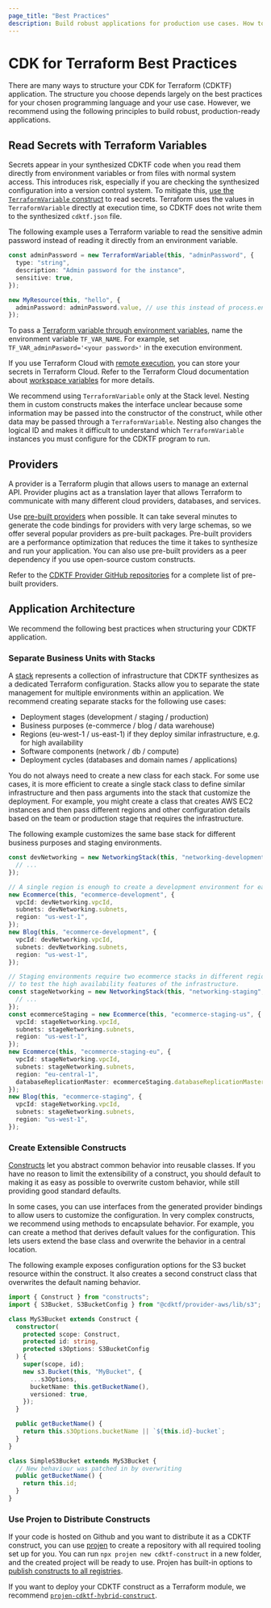 ```yaml
---
page_title: "Best Practices"
description: Build robust applications for production use cases. How to manage secrets, build constructs, design stacks, and more.
---
```


# CDK for Terraform Best Practices

There are many ways to structure your CDK for Terraform (CDKTF) application. The structure you choose depends largely on the best practices for your chosen programming language and your use case. However, we recommend using the following principles to build robust, production-ready applications.

## Read Secrets with Terraform Variables

Secrets appear in your synthesized CDKTF code when you read them directly from environment variables or from files with normal system access. This introduces risk, especially if you are checking the synthesized configuration into a version control system. To mitigate this, [use the `TerraformVariable` construct](/cdktf/concepts/variables-and-outputs#input-variables) to read secrets. Terraform uses the values in `TerraformVariable` directly at execution time, so CDKTF does not write them to the synthesized `cdktf.json` file.

The following example uses a Terraform variable to read the sensitive admin password instead of reading it directly from an environment variable.

```ts
const adminPassword = new TerraformVariable(this, "adminPassword", {
  type: "string",
  description: "Admin password for the instance",
  sensitive: true,
});

new MyResource(this, "hello", {
  adminPassword: adminPassword.value, // use this instead of process.env.ADMIN_PASSWORD
});
```

To pass a [Terraform variable through environment variables](/cli/config/environment-variables#tf_var_name), name the environment variable `TF_VAR_NAME`. For example, set `TF_VAR_adminPasword='<your password>'` in the execution environment.

If you use Terraform Cloud with [remote execution](/cloud-docs/run#remote-operations), you can store your secrets in Terraform Cloud. Refer to the Terraform Cloud documentation about [workspace variables](/cloud-docs/workspaces/variables/managing-variables#workspace-specific-variables) for more details.

We recommend using `TerraformVariable` only at the Stack level. Nesting them in custom constructs makes the interface unclear because some information may be passed into the constructor of the construct, while other data may be passed through a `TerraformVariable`. Nesting also changes the logical ID and makes it difficult to understand which `TerraformVariable` instances you must configure for the CDKTF program to run.

## Providers

A provider is a Terraform plugin that allows users to manage an external API. Provider plugins act as a translation layer that allows Terraform to communicate with many different cloud providers, databases, and services.

Use [pre-built providers](/cdktf/concepts/providers-and-resources#install-pre-built-providers) when possible. It can take several minutes to generate the code bindings for providers with very large schemas, so we offer several popular providers as pre-built packages. Pre-built providers are a performance optimization that reduces the time it takes to synthesize and run your application. You can also use pre-built providers as a peer dependency if you use open-source custom constructs.

Refer to the [CDKTF Provider GitHub repositories](https://github.com/orgs/hashicorp/repositories?q=cdktf-provider-) for a complete list of pre-built providers.

## Application Architecture

We recommend the following best practices when structuring your CDKTF application.

### Separate Business Units with Stacks

A [stack](/cdktf/concepts/stacks) represents a collection of infrastructure that CDKTF synthesizes as a dedicated Terraform configuration. Stacks allow you to separate the state management for multiple environments within an application. We recommend creating separate stacks for the following use cases:

- Deployment stages (development / staging / production)
- Business purposes (e-commerce / blog / data warehouse)
- Regions (eu-west-1 / us-east-1) if they deploy similar infrastructure, e.g. for high availability
- Software components (network / db / compute)
- Deployment cycles (databases and domain names / applications)

You do not always need to create a new class for each stack. For some use cases, it is more efficient to create a single stack class to define similar infrastructure and then pass arguments into the stack that customize the deployment. For example, you might create a class that creates AWS EC2 instances and then pass different regions and other configuration details based on the team or production stage that requires the infrastructure.

The following example customizes the same base stack for different business purposes and staging environments.

```ts
const devNetworking = new NetworkingStack(this, "networking-development", {
  // ...
});

// A single region is enough to create a development environment for each product.
new Ecommerce(this, "ecommerce-development", {
  vpcId: devNetworking.vpcId,
  subnets: devNetworking.subnets,
  region: "us-west-1",
});
new Blog(this, "ecommerce-development", {
  vpcId: devNetworking.vpcId,
  subnets: devNetworking.subnets,
  region: "us-west-1",
});

// Staging environments require two ecommerce stacks in different regions
// to test the high availability features of the infrastructure.
const stageNetworking = new NetworkingStack(this, "networking-staging", {
  // ...
});
const ecommerceStaging = new Ecommerce(this, "ecommerce-staging-us", {
  vpcId: stageNetworking.vpcId,
  subnets: stageNetworking.subnets,
  region: "us-west-1",
});
new Ecommerce(this, "ecommerce-staging-eu", {
  vpcId: stageNetworking.vpcId,
  subnets: stageNetworking.subnets,
  region: "eu-central-1",
  databaseReplicationMaster: ecommerceStaging.databaseReplicationMaster,
});
new Blog(this, "ecommerce-staging", {
  vpcId: stageNetworking.vpcId,
  subnets: stageNetworking.subnets,
  region: "us-west-1",
});
```

### Create Extensible Constructs

[Constructs](/cdktf/concepts/constructs) let you abstract common behavior into reusable classes. If you have no reason to limit the extensibility of a construct, you should default to making it as easy as possible to overwrite custom behavior, while still providing good standard defaults.

In some cases, you can use interfaces from the generated provider bindings to allow users to customize the configuration. In very complex constructs, we recommend using methods to encapsulate behavior. For example, you can create a method that derives default values for the configuration. This lets users extend the base class and overwrite the behavior in a central location.

The following example exposes configuration options for the S3 bucket resource within the construct. It also creates a second construct class that overwrites the default naming behavior.

```ts
import { Construct } from "constructs";
import { S3Bucket, S3BucketConfig } from "@cdktf/provider-aws/lib/s3";

class MyS3Bucket extends Construct {
  constructor(
    protected scope: Construct,
    protected id: string,
    protected s3Options: S3BucketConfig
  ) {
    super(scope, id);
    new s3.Bucket(this, "MyBucket", {
      ...s3Options,
      bucketName: this.getBucketName(),
      versioned: true,
    });
  }

  public getBucketName() {
    return this.s3Options.bucketName || `${this.id}-bucket`;
  }
}

class SimpleS3Bucket extends MyS3Bucket {
  // New behaviour was patched in by overwriting
  public getBucketName() {
    return this.id;
  }
}
```

### Use Projen to Distribute Constructs

If your code is hosted on Github and you want to distribute it as a CDKTF construct, you can use [projen](https://github.com/projen/projen) to create a repository with all required tooling set up for you. You can run `npx projen new cdktf-construct` in a new folder, and the created project will be ready to use. Projen has built-in options to [publish constructs to all registries](https://github.com/projen/projen/blob/main/src/cdk/jsii-project.ts#L48).

If you want to deploy your CDKTF construct as a Terraform module, we recommend [`projen-cdktf-hybrid-construct`](https://github.com/DanielMSchmidt/projen-cdktf-hybrid-construct).
